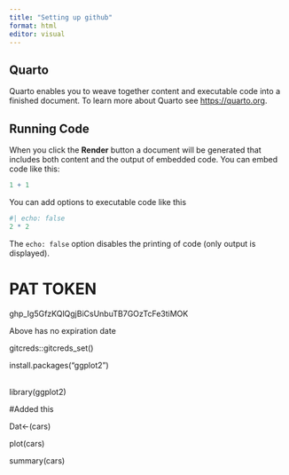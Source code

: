 ```yaml
---
title: "Setting up github"
format: html
editor: visual
---
```


## Quarto

Quarto enables you to weave together content and executable code into a finished document. To learn more about Quarto see <https://quarto.org>.

## Running Code

When you click the **Render** button a document will be generated that includes both content and the output of embedded code. You can embed code like this:

```r
1 + 1
```

You can add options to executable code like this

```r
#| echo: false
2 * 2
```

The `echo: false` option disables the printing of code (only output is displayed).

# PAT TOKEN 

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

Above has no expiration date

gitcreds::gitcreds_set()

install.packages("ggplot2")

\
library(ggplot2)

#Added this

Dat\<-(cars)

plot(cars)

summary(cars)\
